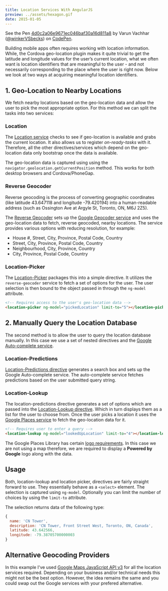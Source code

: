 ```yaml
---
title: Location Services With AngularJS
preview: ../assets/hexagon.gif
date: 2015-01-05
---
```


<p data-height="600" data-theme-id="7569" data-slug-hash="4d0c2a06e9671ec046baf30a16d811a8" data-default-tab="result" data-user="winkerVSbecks" class='codepen'>See the Pen <a href='http://codepen.io/winkerVSbecks/pen/4d0c2a06e9671ec046baf30a16d811a8/'>4d0c2a06e9671ec046baf30a16d811a8</a> by Varun Vachhar (<a href='http://codepen.io/winkerVSbecks'>@winkerVSbecks</a>) on <a href='http://codepen.io'>CodePen</a>.</p>

<script async src="//codepen.io/assets/embed/ei.js"></script>

<DemoSource
  demo="http://winkervsbecks.github.io/locator"
  source="https://github.com/winkerVSbecks/locator"
/>

Building mobile apps often requires working with location information. While, the Cordova geo-location plugin makes it quite trivial to get the latitude and longitude values for the user’s current location, what we often want is location identifiers that are meaningful to the user - and not necessarily corresponding to the place where the user is right now. Below we look at two ways at acquiring meaningful location identifiers.

## 1. Geo-Location to Nearby Locations

We fetch nearby locations based on the geo-location data and allow the user to pick the most appropriate option. For this method we can split the tasks into two services:

### Location

The [Location service](https://github.com/winkerVSbecks/locator/blob/master/src/location-picker/services/location.js) checks to see if geo-location is available and grabs the current location. It also allows us to register _on-ready-tasks_ with it. Therefore, all the other directives/services which depend on the geo-location data only bootstrap once the data is available.

The geo-location data is captured using using the `navigator.geolocation.getCurrentPosition` method. This works for both desktop browsers and Cordova/PhoneGap.

### Reverse Geocoder

Reverse geocoding is the process of converting geographic coordinates (like latitude 43.647118 and longitude -79.420194) into a human-readable address (such as Ossington Ave at Argyle St, Toronto, ON, M6J 2Z5).

The [Reverse Geocoder](https://github.com/winkerVSbecks/locator/blob/master/src/location-picker/services/reverse-geocoder.js) sets up the [Google Geocoder service](https://developers.google.com/maps/documentation/javascript/reference#Geocoder) and uses the geo-location data to fetch, reverse geocoded, nearby locations. The service provides various options with reducing resolution, for example:

- House #, Street, City, Province, Postal Code, Country
- Street, City, Province, Postal Code, Country
- Neighbourhood, City, Province, Country
- City, Province, Postal Code, Country

### Location-Picker

The [Location-Picker](https://github.com/winkerVSbecks/locator/blob/master/src/location-picker/directives/location-picker.js) packages this into a simple directive. It utilizes the `reverse-geocoder` service to fetch a set of options for the user. The user selection is then bound to the object passed in through the `ng-model` attribute.

```html
<!-- Requires access to the user's geo-location data -->
<location-picker ng-model="pickedLocation" limit-to="5"></location-picker>
```

## 2. Manually Query the Location Database

The second method is to allow the user to query the location database manually. In this case we use a set of nested directives and the [Google Auto-complete service](https://developers.google.com/maps/documentation/javascript/examples/places-autocomplete).

### Location-Predictions

[Location-Predictions directive](https://github.com/winkerVSbecks/locator/blob/master/src/location-lookup/directives/location-predictions-directive.js) generates a search box and sets up the Google Auto-complete service. The auto-complete service fetches predictions based on the user submitted query string.

### Location-Lookup

The location-predictions directive generates a set of options which are passed into the [Location-Lookup directive](https://github.com/winkerVSbecks/locator/blob/master/src/location-lookup/directives/location-lookup-directive.js). Which in turn displays them as a list for the user to choose from. Once the user picks a location it uses the [Google Places service](https://developers.google.com/maps/documentation/javascript/places) to fetch the geo-location data for it.

```html
<!-- Requires user to enter a query -->
<location-lookup ng-model="lookedUpLocation" limit-to="4"></location-lookup>
```

The Google Places Library has certain [logo requirements](https://developers.google.com/maps/documentation/javascript/places#LogoRequirements). In this case we are not using a map therefore, we are required to display a **Powered by Google** logo along with the data.

## Usage

Both, location-lookup and location picker, directives are fairly straight forward to use. They essentially behave as a `<select>` element. The selection is captured using `ng-model`. Optionally you can limit the number of choices by using the `limit-to` attribute.

The selection returns data of the following type:

```js
{
  name: 'CN Tower',
  description: 'CN Tower, Front Street West, Toronto, ON, Canada',
  latitude: 43.642566,
  longitude: -79.38705700000003
}
```

## Alternative Geocoding Providers

In this example I've used [Google Maps JavaScript API v3](https://developers.google.com/maps/documentation/javascript) for all the location services required. Depending on your business and/or technical needs this might not be the best option. However, the idea remains the same and you could swap out the Google services with your prefered alternative.
